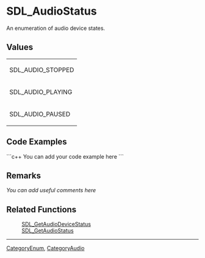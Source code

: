 <!-- pragma section-numbers off -->
<!-- pragma disable-camelcase -->

= SDL_AudioStatus =
An enumeration of audio device states.


== Values ==
{|
|SDL_AUDIO_STOPPED
|-
|SDL_AUDIO_PLAYING
|-
|SDL_AUDIO_PAUSED
|}

== Code Examples ==
```c++
You can add your code example here
```

== Remarks ==
''You can add useful comments here''

== Related Functions ==
:[[SDL_GetAudioDeviceStatus]]
:[[SDL_GetAudioStatus]]

----
[[CategoryEnum]], [[CategoryAudio]]

